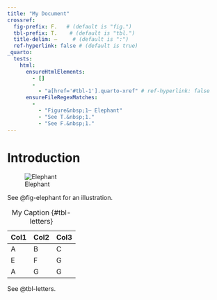 ```yaml
---
title: "My Document"
crossref:
  fig-prefix: F.   # (default is "fig.")
  tbl-prefix: T.    # (default is "tbl.")
  title-delim: —     # (default is ":")
  ref-hyperlink: false # (default is true)
_quarto:
  tests:
    html:
      ensureHtmlElements:
        - []
        - 
          - "a[href='#tbl-1'].quarto-xref" # ref-hyperlink: false
      ensureFileRegexMatches:
        - 
          - "Figure&nbsp;1— Elephant"
          - "See T.&nbsp;1."
          - "See F.&nbsp;1."
---
```


# Introduction

![Elephant](img/painter.jpg){#fig-elephant}

See @fig-elephant for an illustration.


| Col1 | Col2 | Col3 |
|------|------|------|
| A    | B    | C    |
| E    | F    | G    |
| A    | G    | G    |

: My Caption {#tbl-letters}

See @tbl-letters.